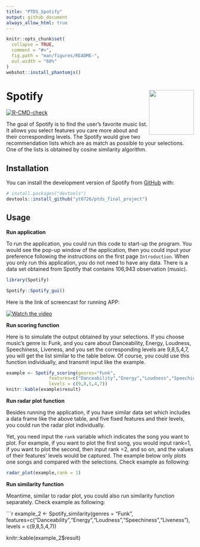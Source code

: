 ```yaml
---
title: "PTDS_Spotify"
output: github_document
always_allow_html: true
---
```



```r
knitr::opts_chunk$set(
  collapse = TRUE,
  comment = "#>",
  fig.path = "man/figures/README-",
  out.width = "60%"
)
webshot::install_phantomjs()
```

# Spotify <img src="man/figures/logo.png" align="right" width="120" />

<!-- badges: start -->
[![R-CMD-check](https://github.com/yt0726/ptds_final_project/actions/workflows/R-CMD-check.yaml/badge.svg)](https://github.com/yt0726/ptds_final_project/actions/workflows/R-CMD-check.yaml)
<!-- badges: end -->

The goal of Spotify is to find the user’s favorite music list. It allows you select features you care more about and their corresponding levels. The Spotify would give two recommendation lists which are as match as possible to your selections. One of the lists is obtained by cosine similarity algorithm.     

## Installation

You can install the development version of Spotify from [GitHub](https://github.com/) with:

``` r
# install.packages("devtools")
devtools::install_github("yt0726/ptds_final_project")
```

## Usage   

**Run application**

To run the application, you could run this code to start-up the program. You would see the pop-up window of the application, then you could input your preference following the instructions on the first page `Introduction`. When you only run this application, you do not need to have any data. There is a data set obtained from Spotify that contains 106,943 observation (music).           

```r
library(Spotify)
```

```r
Spotify::Spotify_gui()
```

Here is the link of screencast for running APP:           

[![Watch the video](https://img.youtube.com/vi/81jgy23Xsr0/maxresdefault.jpg)](https://youtu.be/81jgy23Xsr0){width="100%"}

**Run scoring function**   

Here is to simulate the output obtained by your selections. If you choose music's genre is: Funk, and you care about Danceability, Energy, Loudness, Speechiness, Liveness, and you set the corresponding levels are 9,8,5,4,7, you will get the list similar to the table below. Of course, you could use this function individually, and transmit input like the example.      

```r
example <- Spotify_scoring(genres="Funk",
                features=c("Danceability","Energy","Loudness","Speechiness","Liveness"),
                levels = c(9,8,5,4,7))
knitr::kable(example$result)
```

**Run radar plot function**   

Besides running the application, if you have similar data set which includes a data frame like the above table, and five fixed features and their levels, you could run the radar plot individually.    

Yet, you need input the `rank` variable which indicates the song you want to plot. For example, if you want to plot the first song, you would input rank=1, if you want to plot the second, then input rank =2, and so on, and the values of their features' levels would be captured. The example below only plots one songs and compared with the selections. Check example as following:        


```r
radar_plot(example,rank = 1)
```

**Run similarity function**    

Meantime, similar to radar plot, you could also run similarity function separately. Check example as following:         

```r
example_2 <- Spotify_similarity(genres = "Funk",
features=c("Danceability","Energy","Loudness","Speechiness","Liveness"),
levels = c(9,8,5,4,7))

knitr::kable(example_2$result) 

